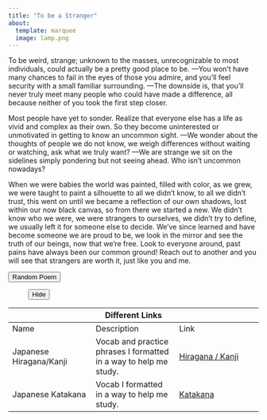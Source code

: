 ```yaml
---
title: "To be a Stranger" 
about:   
  template: marquee   
  image: lamp.png 
---
```


To be weird, strange; unknown to the masses, unrecognizable to most individuals, could actually be a pretty good place to be. ---You won't have many chances to fail in the eyes of those you admire, and you'll feel security with a small familiar surrounding. ---The downside is, that you'll never truly meet many people who could have made a difference, all because neither of you took the first step closer.

Most people have yet to sonder. Realize that everyone else has a life as vivid and complex as their own. So they become uninterested or unmotivated in getting to know an uncommon sight. ---We wonder about the thoughts of people we do not know, we weigh differences without waiting or watching, ask what we truly want? ---We are strange we sit on the sidelines simply pondering but not seeing ahead. Who isn't uncommon nowadays?

When we were babies the world was painted, filled with color, as we grew, we were taught to paint a silhouette to all we didn't know, to all we didn't trust, this went on until we became a reflection of our own shadows, lost within our now black canvas, so from there we started a new. We didn't know who we were, we were strangers to ourselves, we didn't try to define, we usually left it for someone else to decide. We've since learned and have become someone we are proud to be, we look in the mirror and see the truth of our beings, now that we're free. Look to everyone around, past pains have always been our common ground! Reach out to another and you will see that strangers are worth it, just like you and me.



```{=html}
<div class=btn>
<button type="button" class="btn btn-primary btn-sm" onclick="randomQ()" id="btnID">Random Poem</button>
</div>

  <figure class="text-center" id="btnQTE">
  <blockquote class="blockquote">
    <p id="poetry"></p>
  </blockquote>
  
<figcaption class="blockquote-footer" id="poetryFooter">
<cite title=""></cite>
  </figcaption>

<div class=btn>
<button type="button" class="btn btn-primary btn-sm" onclick="hide()" id="btnID">Hide</button>
</div>

</figure>


  <script>
      function hide() {
            document.getElementById('btnQTE')
                .style.display = "none";
        }
        
      function randomQ() {
            document.getElementById('btnQTE')
                .style.display = "block";
            
            a = "<b>Potato</b><br>Oh potato Round and Brown<br>Delicious skin you have around <br>You season well and cook throughout <br> Potato skins are all about <br> Earthy color, white insides <br> Much much taste, saving lives <br> Oh potato you delicious treat <br> You fill my belly, that’s really neat, <br> Oh potato small or big <br> Your taste the same your shape alike <br> Oh potato you’re a pleasant sight, <br> All throughout the silent night <br> Goodbye potato I will see you again <br> Your ripe brown shine, along the line <br> Of this rhythmic rhyme."
            
            b = "<b>Evening Star</b><br>’Twas noontide of summer,<br> And mid-time of night; <br> And stars, in their orbits, <br> Shone pale, thro’ the light <br> Of the brighter, cold moon, <br> ’Mid planets her slaves, <br> Herself in the Heavens, <br> Her beam on the waves. <br> I gaz’d awhile <br> On her cold smile; <br> Too cold — too cold for me — <br> There pass’d, as a shroud, <br> A fleecy cloud, <br> And I turn’d away to thee, <br> Proud Evening Star, <br> In thy glory afar, <br> And dearer thy beam shall be; <br> For joy to my heart <br> Is the proud part <br> Thou bearest in Heav’n at night, <br> And more I admire <br> Thy distant fire, <br> Than that colder, lowly light. "
            
            c = "<b>Casey at the Bat</b><br>The outlook wasn't brilliant for the Mudville nine that day:<br>The score stood four to two, with but one inning more to play,<br>And then when Cooney died at first, and Barrows did the same,<br>A pall-like silence fell upon the patrons of the game.<br>A straggling few got up to go in deep despair. The rest<br>Clung to the hope which springs eternal in the human breast;<br>They thought, 'If only Casey could but get a whack at that—<br>We'd put up even money now, with Casey at the bat.'<br>But Flynn preceded Casey, as did also Jimmy Blake,<br>And the former was a hoodoo, while the latter was a cake;<br>So upon that stricken multitude grim melancholy sat,<br>For there seemed but little chance of Casey getting to the bat.<br>But Flynn let drive a single, to the wonderment of all,<br>And Blake, the much despisèd, tore the cover off the ball;<br>And when the dust had lifted, and men saw what had occurred,<br>There was Jimmy safe at second and Flynn a-hugging third.<br>Then from five thousand throats and more there rose a lusty yell;<br>It rumbled through the valley, it rattled in the dell;<br>It pounded on the mountain and recoiled upon the flat,<br>For Casey, mighty Casey, was advancing to the bat.<br>There was ease in Casey's manner as he stepped into his place;<br>There was pride in Casey's bearing and a smile lit Casey's face.<br>And when, responding to the cheers, he lightly doffed his hat,<br>No stranger in the crowd could doubt 'twas Casey at the bat.<br>Ten thousand eyes were on him as he rubbed his hands with dirt;<br>Five thousand tongues applauded when he wiped them on his shirt;<br>Then while the writhing pitcher ground the ball into his hip,<br>Defiance flashed in Casey's eye, a sneer curled Casey's lip.<br>And now the leather-covered sphere came hurtling through the air,<br>And Casey stood a-watching it in haughty grandeur there.<br>Close by the sturdy batsman the ball unheeded sped—<br>'That ain't my style,' said Casey. 'Strike one!' the umpire said.<br>From the benches, black with people, there went up a muffled roar,<br>Like the beating of the storm-waves on a stern and distant shore;<br>'Kill him! Kill the umpire!' shouted someone on the stand;<br>And it's likely they'd have killed him had not Casey raised his hand.<br>With a smile of Christian charity great Casey's visage shone;<br>He stilled the rising tumult; he bade the game go on;<br>He signaled to the pitcher, and once more the dun sphere flew;<br>But Casey still ignored it and the umpire said, 'Strike two!'<br>'Fraud!' cried the maddened thousands, and echo answered 'Fraud!'<br>But one scornful look from Casey and the audience was awed.<br>They saw his face grow stern and cold, they saw his muscles strain,<br>And they knew that Casey wouldn't let that ball go by again.<br>The sneer is gone from Casey's lip, his teeth are clenched in hate,<br>He pounds with cruel violence his bat upon the plate;<br>And now the pitcher holds the ball, and now he lets it go,<br>And now the air is shattered by the force of Casey's blow.<br>Oh, somewhere in this favoured land the sun is shining bright,<br>The band is playing somewhere, and somewhere hearts are light;<br>And somewhere men are laughing, and somewhere children shout,<br>But there is no joy in Mudville—mighty Casey has struck out."
  
            d = "<b>As I Am Now… May We Meet Again</b><br>It started small, an uneasy sensation in the center of my chest,<br>It slowly grew day by day, the more it did, the more I got used to it,<br>Eventually this small circle took over, eroded my emotions of sadness and joy<br>The only thing I was still able to vividly feel was physical pain<br>No, I never purposely hurt myself, that’s just illogical<br>My emotions were fading not my sense of self or my sense of logic ok?<br>Yes I had a desire to die for many years, never to suicide, but<br> This emptiness that engulfed me, erased that desire as well<br>In an unconscious fit one night I expelled everything I had consciously put away<br><i>It was a mess, but…</i><br>It was necessary for me to finally become the nothingness that had engulfed me.<br>This is my last bit of raw emotion,<br>My last poem,<br>I can’t see myself expressing myself through my writing anymore<br>I don’t hold ill will anymore, once I’m done with this writing…<br>All that I’ve had bottled up would finally be healthily expressed.<br>Onion, This is not a final goodbye<br>It’s just a thank you and I hope we meet again sometime in the future,<br>Well, after I’ve explored this “new found” nothingness that I’ve become.<br>My sense of self is still my own, and well<br> I have no more desire to be as reckless as I have been these last couple months.<br>May we meet again my relatively old friend."
            
            
            
            const knowledge = [a,
                              b, 
                              c, 
                              d ]
            const credit = ["アルネズ",
                              "Edgar Allan Poe", 
                              "Ernest Lawrence Thayer", 
                              "" ]
            const random = Math.floor(Math.random()*knowledge.length)
            document.getElementById('poetry').innerHTML=knowledge[random]
            document.getElementById('poetryFooter').innerHTML=credit[random]
      }

  </script>
```


|                         | Different Links                                                   |                                        |
|------------------------|------------------------|------------------------|
| Name                    | Description                                                       | Link                                   |
| Japanese Hiragana/Kanji | Vocab and practice phrases I formatted in a way to help me study. | [Hiragana / Kanji](hiragana_kanji.qmd) |
| Japanese Katakana       | Vocab I formatted in a way to help me study.                      | [Katakana](katakana.qmd)               |


